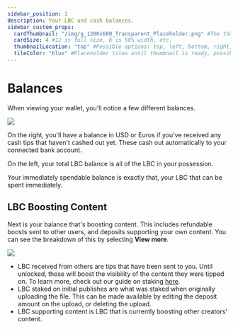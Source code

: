 ---
sidebar_position: 2
description: Your LBC and cash balances.
sidebar_custom_props:
  cardThumbnail: "/img/g_1200x600_Transparent_Placeholder.png" #The thumbnail on the category card.
  cardSize: 4 #12 is full size, 6 is 50% width, etc.
  thumbnailLocation: "top" #Possible options: top, left, bottom, right, none
  tileColor: "blue" #Placeholder tiles until thumbnail is ready, possible options: blue, cream, darkpurple, lightpurple, mauve, orange, pink, none
---

# Balances

When viewing your wallet, you'll notice a few different balances.

![](/img/en/category-wallet2.png)

On the right, you'll have a balance in USD or Euros if you've received any cash tips that haven't cashed out yet. These cash out automatically to your connected bank account.

On the left, your total LBC balance is all of the LBC in your possession.

Your immediately spendable balance is exactly that, your LBC that can be spent immediately.

## LBC Boosting Content

Next is your balance that's boosting content. This includes refundable boosts sent to other users, and deposits supporting your own content. You can see the breakdown of this by selecting **View more**.

![](/img/en/category-wallet3.png)

- LBC received from others are tips that have been sent to you. Until unlocked, these will boost the visibility of the content they were tipped on. To learn more, check out our guide on staking [here](https://help.odysee.tv/category/staking).
- LBC staked on initial publishes are what was staked when originally uploading the file. This can be made available by editing the deposit amount on the upload, or deleting the upload.
- LBC supporting content is LBC that is currently boosting other creators' content.

